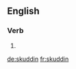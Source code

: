 ==English==

===Verb===
{{head|en|head=skuddin’}}

# {{present participle of|skud|lang=en}}

[[de:skuddin]]
[[fr:skuddin]]